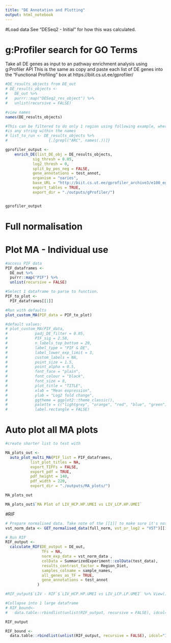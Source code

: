 ```yaml
---
title: "DE Annotation and Plotting"
output: html_notebook
---
```




#Load data
See "DESeq2 - Initial" for how this was calculated.





# g:Profiler search for GO Terms
Take all DE genes as input to an pathway enrichment analysis using g:Profiler API
This is the same as copy and paste each list of DE genes into the "Functional Profiling" box at https://biit.cs.ut.ee/gprofiler/

```r
#DE_results_objects from DE_out
# DE_results_objects <- 
#   DE_out %>% 
#   purrr::map("DESeq2_res_object") %>% 
#   unlist(recursive = FALSE)

#view names
names(DE_results_objects)

#This can be filtered to do only 1 region using following example, where "ARC"
#is any string within the names 
# list_to_run <- DE_results_objects %>%
#                  {.[grepl("ARC", names(.))]}

gprofiler_output <- 
    enrich_DE(list_DE_obj = DE_results_objects,
            sig_thresh = 0.05,
            log2_thresh = 0,
            split_by_pos_neg = FALSE,
            gene_annotations = test_annot,
            organism = "oaries",
            base_URL = "http://biit.cs.ut.ee/gprofiler_archive3/e100_eg47_p14",
            export_tables = TRUE,
            export_dir = "./outputs/gProfiler/")


gprofiler_output

```

# Full normalisation



# Plot MA - Individual use
```r
#access PIF data
PIF_dataframes <- 
  DE_out %>% 
  purrr::map("PIF") %>%   
  unlist(recursive = FALSE)

#Select 1 dataframe to parse to function.
PIF_to_plot <-
  PIF_dataframes[[1]]

#Run with defaults
plot_custom_MA(PIF_data = PIF_to_plot) 

#default values:
# plot_custom_MA(PIF_data,
#            padj_DE_filter = 0.05,
#            PIF_sig = 2.58, 
#            n_labels_top_bottom = 20,
#            label_type = "PIF & DE", 
#            label_lower_exp_limit = 3,
#            custom_labels = NA,
#            point_size = 1.5,
#            point_alpha = 0.5,
#            font_face = "plain",
#            font_colour = "black",
#            font_size = 8,
#            plot_title = "TITLE",
#            xlab = "Mean expression",
#            ylab = "Log2 fold change",
#            ggtheme = ggplot2::theme_classic(),
#            palette = c("lightgrey", "orange", "red", "blue", "green"),
#            label.rectangle = FALSE)

```


# Auto plot all MA plots
```r

#create shorter list to test with

MA_plots_out <-
  auto_plot_multi_MA(PIF_list = PIF_dataframes,
           list_plot_titles = NA,
           export_TIFFs = FALSE,
           export_pdf = TRUE,
           pdf_height = 140,
           pdf_width = 220,
           export_dir = "./outputs/MA_plots/")

MA_plots_out
```


```r
MA_plots_out$`MA Plot of LIV_HCP.HP.UMEI vs LIV_LCP.HP.UMEI`
```


#RIF
```r

# Prepare normalised data. Take note of the [[1]] to make sure it's not a list
vst_norm_data <- GET_normalised_data(full_norm, vst_or_log2 = "VST")[[1]] 

# Run RIF
RIF_output <- 
  calculate_RIF(DE_output = DE_out,
                TFs = NA,
                norm_exp_data = vst_norm_data ,
                colData = SummarizedExperiment::colData(test_data),
                results_contrast_factor = Region_Diet,
                samples_colname = sample_names,
                all_genes_as_TF = TRUE,
                gene_annotations = test_annot
              )

#RIF_output$`LIV - RIF`$`LIV_HCP.HP.UMEI vs LIV_LCP.LP.UMEI` %>% View()

#Collapse into 1 large dataframe
# RIF_bound<- 
#   data.table::rbindlist(unlist(RIF_output, recursive = FALSE), idcol="ID")

```

```r
RIF_output
```

```r
RIF_bound <- 
  data.table::rbindlist(unlist(RIF_output, recursive = FALSE), idcol="ID")


```







